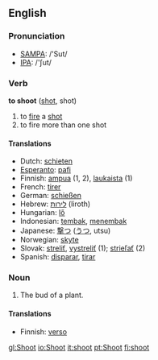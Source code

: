 ==English==
=== Pronunciation ===
*[[w:SAMPA|SAMPA]]: /'Sut/
*[[w:IPA|IPA]]: /'ʃut/

=== Verb ===

'''to shoot''' ([[shot]], shot)

# to [[fire]] a [[shot]]
# to fire more than one shot

==== Translations ====
*Dutch: [[schieten]]
*[[Esperanto]]: [[pafi]]
*Finnish: [[ampua]] (1, 2), [[laukaista]] (1)
*French: [[tirer]]
*German: [[schießen]]
*Hebrew: [[לירות]] (liroth)
*Hungarian: [[lő]]
*Indonesian: [[tembak]], [[tembak|menembak]]
*Japanese: [[撃つ]] ([[うつ]], utsu)
*Norwegian: [[skyte]]
*Slovak: [[streliť]], [[vystreliť]] (1); [[strieľať]] (2)
*Spanish: [[disparar]], [[tirar]]

=== Noun ===

# The bud of a plant.

====Translations====
*Finnish: [[verso]]

[[gl:Shoot]]
[[io:Shoot]]
[[it:shoot]]
[[pt:Shoot]]
[[fi:shoot]]
